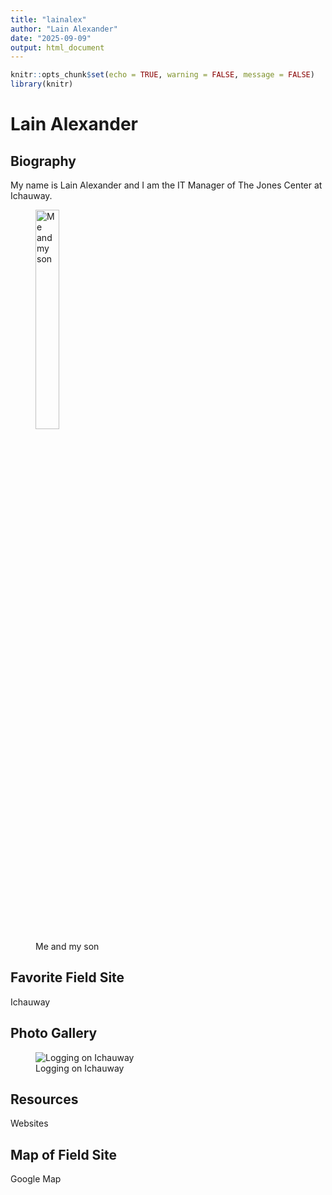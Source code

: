 ```yaml
---
title: "lainalex"
author: "Lain Alexander"
date: "2025-09-09"
output: html_document
---
```


```r
knitr::opts_chunk$set(echo = TRUE, warning = FALSE, message = FALSE)
library(knitr)
```

# Lain Alexander

## Biography

My name is Lain Alexander and I am the IT Manager of The Jones Center at Ichauway. 

![Me and my son](img\chan_lain.jpg){width=30%}

## Favorite Field Site 
Ichauway

## Photo Gallery 
![Logging on Ichauway](https://www.jonesctr.org/wp-content/uploads/2022/02/brief_20181221_1-1024x768.jpeg)

## Resources 
Websites

## Map of Field Site
Google Map
